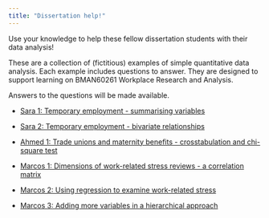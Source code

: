 ```yaml
---
title: "Dissertation help!"
---
```


Use your knowledge to help these fellow dissertation students with their data analysis!

These are a collection of (fictitious) examples of simple quantitative data analysis. Each example includes questions to answer. They are designed to support learning on BMAN60261 Workplace Research and Analysis.

Answers to the questions will be made available.  

-   [Sara 1: Temporary employment - summarising variables](Sara-1.qmd)

-   [Sara 2: Temporary employment - bivariate relationships](Sara-2.qmd)

-   [Ahmed 1: Trade unions and maternity benefits - crosstabulation and chi-square test](Ahmed-1.qmd)

-   [Marcos 1: Dimensions of work-related stress reviews - a correlation matrix](Marcos-1.qmd)

-   [Marcos 2: Using regression to examine work-related stress](Marcos-2.qmd)

-   [Marcos 3: Adding more variables in a hierarchical approach](Marcos-3.qmd)
